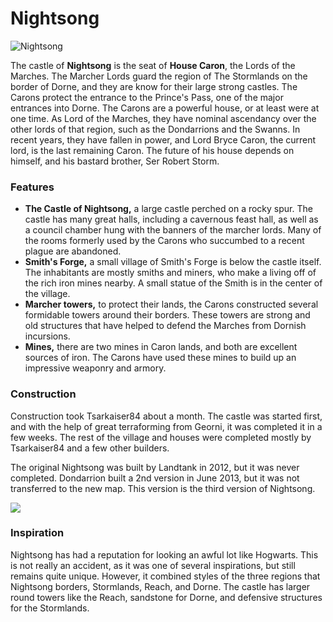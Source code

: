 

# Nightsong

<Image src="https://cdn.sanity.io/images/1as7cn02/production/f63f92d9bff120a1579f9e11558f11705f67078c-1440x900.png?w=976&h=350&fit=crop&crop=center&auto=format" alt="Nightsong" width={976} height={350}  />

<ProjectDetails
  floatRight
  region="Stormlands"
  house="House Caron"
  type="Castle"
  status="Completed"
  warp="/warp nightsong"
  projectLead="tsarkaiser84"
  dateStarted="August 24, 2014"
  dateCompleted="August 24, 2014"
/>

The castle of **Nightsong** is the seat of **House Caron**, the Lords of the Marches. The Marcher Lords guard the region of The Stormlands on the border of Dorne, and they are know for their large strong castles. The Carons protect the entrance to the Prince's Pass, one of the major entrances into Dorne. The Carons are a powerful house, or at least were at one time. As Lord of the Marches, they have nominal ascendancy over the other lords of that region, such as the Dondarrions and the Swanns. In recent years, they have fallen in power, and Lord Bryce Caron, the current lord, is the last remaining Caron. The future of his house depends on himself, and his bastard brother, Ser Robert Storm.

### Features

* **The Castle of Nightsong,** a large castle perched on a rocky spur. The castle has many great halls, including a cavernous feast hall, as well as a council chamber hung with the banners of the marcher lords. Many of the rooms formerly used by the Carons who succumbed to a recent plague are abandoned.
* **Smith's Forge,** a small village of Smith's Forge is below the castle itself. The inhabitants are mostly smiths and miners, who make a living off of the rich iron mines nearby. A small statue of the Smith is in the center of the village.
* **Marcher towers,** to protect their lands, the Carons constructed several formidable towers around their borders. These towers are strong and old structures that have helped to defend the Marches from Dornish incursions.
* **Mines,** there are two mines in Caron lands, and both are excellent sources of iron. The Carons have used these mines to build up an impressive weaponry and armory.

### Construction

Construction took Tsarkaiser84 about a month. The castle was started first, and with the help of great terraforming from Georni, it was completed it in a few weeks. The rest of the village and houses were completed mostly by Tsarkaiser84 and a few other builders.  


The original Nightsong was built by Landtank in 2012, but it was never completed. Dondarrion built a 2nd version in June 2013, but it was not transferred to the new map. This version is the third version of Nightsong.


![](https://cdn.sanity.io/images/1as7cn02/production/45eb388a832f9c1e6dadef60b0e24210fd06dcad-1680x975.png)

### Inspiration

Nightsong has had a reputation for looking an awful lot like Hogwarts. This is not really an accident, as it was one of several inspirations, but still remains quite unique. However, it combined styles of the three regions that Nightsong borders, Stormlands, Reach, and Dorne. The castle has larger round towers like the Reach, sandstone for Dorne, and defensive structures for the Stormlands.
